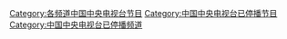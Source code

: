 [[Category:各频道中国中央电视台节目|Category:各频道中国中央电视台节目]]
[[Category:中国中央电视台已停播节目|Category:中国中央电视台已停播节目]]
[[Category:中国中央电视台已停播频道|Category:中国中央电视台已停播频道]]